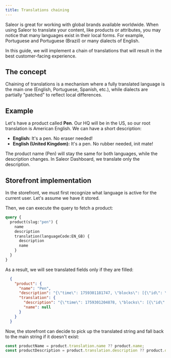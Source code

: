 ```yaml
---
title: Translations chaining
---
```


Saleor is great for working with global brands available worldwide. When using Saleor to translate your content,
like products or attributes, you may notice that many languages exist in their local forms. For example, Portuguese and Portuguese (Brazil) or many dialects of English.

In this guide, we will implement a chain of translations that will result in the best customer-facing experience.

## The concept

Chaining of translations is a mechanism where a fully translated language is the main one (English, Portuguese, Spanish, etc.), while dialects are partially "patched" to reflect local differences.

## Example

Let's have a product called **Pen**. Our HQ will be in the US, so our root translation is American English. We can have a short description:

- **English:** It's a pen. No eraser needed!
- **English (United Kingdom):** It's a pen. No rubber needed, init mate!

The product name (Pen) will stay the same for both languages, while the description changes. In Saleor Dashboard, we translate only the description.

## Storefront implementation

In the storefront, we must first recognize what language is active for the current user. Let's assume we have it stored.

Then, we can execute the query to fetch a product:

```graphql
query {
  product(slug:"pen") {
    name
    description
    translation(languageCode:EN_GB) {
      description
      name
    }
  }
}
```

As a result, we will see translated fields only if they are filled:

```json
  {
    "product": {
      "name": "Pen",
      "description": "{\"time\": 1759301181747, \"blocks\": [{\"id\": \"FbMHH3B_mV\", \"data\": {\"text\": \"It's a pen. No eraser needed!\"}, \"type\": \"paragraph\"}], \"version\": \"2.30.7\"}",
      "translation": {
        "description": "{\"time\": 1759301204878, \"blocks\": [{\"id\": \"oW3SCISfmZ\", \"data\": {\"text\": \"It's a pen. No rubber needed!\"}, \"type\": \"paragraph\"}], \"version\": \"2.30.7\"}",
        "name": null
      }
    }
  }
```

Now, the storefront can decide to pick up the translated string and fall back to the main string if it doesn't exist:

```js
const productName = product.translation.name ?? product.name;
const productDescription = product.translation.description ?? product.description;
```